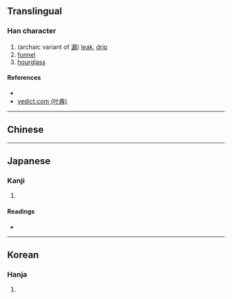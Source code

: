 {{character info/new}}
==Translingual==

===Han character===
{{Han char|rn=44|rad=尸|as=08|sn=11|four=|canj=SMLB|ids=⿸尸雨}}

# (archaic variant of [[漏]]) [[leak]], [[drip]]
# [[funnel]]
# [[hourglass]]

====References====
* {{Han ref|kx=0302.220|dkj=07731|dj=0600.010|hdz=20977.030|uh=5C5A|ud=23642}}
* [http://yedict.com/htm/5C/5C5A.htm yedict.com (叶典)]

----

==Chinese==
{{zh-see|漏|ssv}}
----

==Japanese==

===Kanji===
{{ja-kanji|grade=|rs=尸08}}

# {{defn|lang=ja|sort=尸08}}

====Readings====
* {{ja-readings|on=[[ろう]] (rō), [[る]] (ru)|kun=[[もる]] (moru)}}

----

==Korean==

===Hanja===
{{ko-hanja|hangeul=[[루]]>[[누]]|eumhun=|rv=ru>nu|mr=ru>nu|y=lwu>nwu}}

# {{defn|lang=ko}}